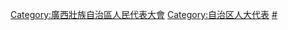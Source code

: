 [[Category:廣西壯族自治區人民代表大會|Category:廣西壯族自治區人民代表大會]]
[[Category:自治区人大代表|Category:自治区人大代表]]
[[Category:广西壮族自治区各级人大代表|#]]